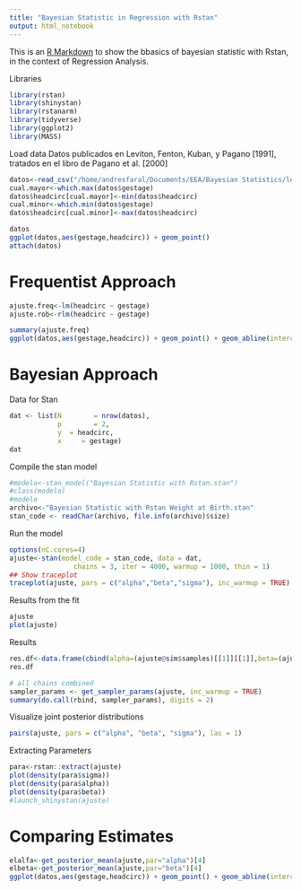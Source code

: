```yaml
---
title: "Bayesian Statistic in Regression with Rstan"
output: html_notebook
---
```


This is an [R Markdown](http://rmarkdown.rstudio.com) to show the bbasics of bayesian statistic with Rstan, in the context of Regression Analysis. 

Libraries

```r
library(rstan)
library(shinystan)
library(rstanarm)
library(tidyverse)
library(ggplot2)
library(MASS)
```

Load data
Datos publicados en Leviton, Fenton, Kuban, y Pagano [1991], tratados en el libro de Pagano et al. [2000]

```r
datos<-read_csv("/home/andresfaral/Documents/EEA/Bayesian Statistics/low birth weight infants.csv")
cual.mayor<-which.max(datos$gestage)
datos$headcirc[cual.mayor]<-min(datos$headcirc)
cual.minor<-which.min(datos$gestage)
datos$headcirc[cual.minor]<-max(datos$headcirc)

datos
ggplot(datos,aes(gestage,headcirc)) + geom_point()
attach(datos)
```

# Frequentist Approach

```r
ajuste.freq<-lm(headcirc ~ gestage)
ajuste.rob<-rlm(headcirc ~ gestage)

summary(ajuste.freq)
ggplot(datos,aes(gestage,headcirc)) + geom_point() + geom_abline(intercept = coef(ajuste.freq)[1],slope = coef(ajuste.freq)[2],col="red") + geom_abline(intercept = coef(ajuste.rob)[1],slope = coef(ajuste.rob)[2],col="green") 
```

# Bayesian Approach

Data for Stan

```r
dat <- list(N        = nrow(datos),
            p        = 2,
            y  = headcirc,
            x     = gestage)
dat
```

Compile the stan model

```r
#modelo<-stan_model("Bayesian Statistic with Rstan.stan")
#class(modelo)
#modelo
archivo<-"Bayesian Statistic with Rstan Weight at Birth.stan"
stan_code <- readChar(archivo, file.info(archivo)$size)
```

Run the model

```r
options(nC.cores=4)
ajuste<-stan(model_code = stan_code, data = dat,
                chains = 3, iter = 4000, warmup = 1000, thin = 1)
## Show traceplot
traceplot(ajuste, pars = c("alpha","beta","sigma"), inc_warmup = TRUE)

```

Results from the fit

```r
ajuste
plot(ajuste)
```

Results

```r
res.df<-data.frame(cbind(alpha=(ajuste@sim$samples)[[1]][[1]],beta=(ajuste@sim$samples)[[1]][[2]],sigma=(ajuste@sim$samples)[[1]][[3]]))
res.df
```


```r
# all chains combined
sampler_params <- get_sampler_params(ajuste, inc_warmup = TRUE)
summary(do.call(rbind, sampler_params), digits = 2)
```

Visualize joint posterior distributions

```r
pairs(ajuste, pars = c("alpha", "beta", "sigma"), las = 1)
```

Extracting Parameters
```r
para<-rstan::extract(ajuste)
plot(density(para$sigma))
plot(density(para$alpha))
plot(density(para$beta))
#launch_shinystan(ajuste)
```

# Comparing Estimates

```r
elalfa<-get_posterior_mean(ajuste,par="alpha")[4]
elbeta<-get_posterior_mean(ajuste,par="beta")[4]
ggplot(datos,aes(gestage,headcirc)) + geom_point() + geom_abline(intercept = coef(ajuste.freq)[1],slope = coef(ajuste.freq)[2],col="red",lty=2,lwd=2) + geom_abline(intercept = elalfa,slope = elbeta,col="blue",lty=1,lwd=1) + geom_abline(intercept = coef(ajuste.rob)[1],slope = coef(ajuste.rob)[2],col="green") 
```